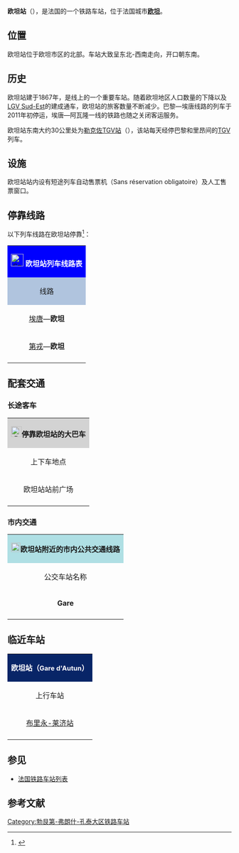 {{Infobox station
| name          =[[File:Sncf-logo.svg|32x32px]]欧坦站<br>Gare d'Autun
| type          = [[法国铁路|法国铁路]]
| image = File:Gare d'Autun.jpg
|image_caption = 欧坦站（2015年）
| address       = {{FRA}}[[索恩-卢瓦尔省|索恩-卢瓦尔省]][[欧坦|欧坦]]
| latd          = 46
| latm          = 57
| lats          = 18
| latNS         = N
| longd         = 4
| longm         = 17
| longs         = 34
| longEW        = E
| operator = [[File:Sncf-logo.svg|32x32px]]
| coordinates_display = yes
| iso_region    = FR
| line          = 
* {{link-fr|埃唐－萨特奈铁路|Ligne d'Étang à Santenay (via Autun)}}
| platform      = 2
| tracks        = 2
| elevation = 306米
| opened        = 1867年
| rebuilt =
| status = 使用中
| closed        = 
| passengers= 约7万人次
| pass_year= 2015年
| station_type = 客运车站
| connections = 
* {{link-fr|索恩-卢瓦尔省城际客运|Réseau interurbain de Saône-et-Loire}}
| route_map =
| map_locator   = 
| note =
}}

'''欧坦站'''（{{lang-fr|Gare d'Autun}}），是法国的一个铁路车站，位于法国城市'''[[欧坦|欧坦]]'''。

==位置==

欧坦站位于欧坦市区的北部。车站大致呈东北-西南走向，开口朝东南。

==历史==

欧坦站建于1867年，是{{link-fr|埃唐－萨特奈铁路|Ligne d'Étang à Santenay (via Autun)}}线上的一个重要车站。随着欧坦地区人口数量的下降以及[[法国高速铁路东南线|LGV Sud-Est]]的建成通车，欧坦站的旅客数量不断减少。巴黎—埃唐线路的列车于2011年初停运，埃唐—阿瓦隆一线的铁路也随之关闭客运服务。

欧坦站东南大约30公里处为[[勒克佐TGV站|勒克佐TGV站]]（{{lang-fr|Gare du Creusot-TGV}}），该站每天经停巴黎和里昂间的[[TGV|TGV]]列车。

==设施==

欧坦站站内设有短途列车自动售票机（Sans réservation obligatoire）及人工售票窗口。

== 停靠线路 ==

{{动态列表|最后更新时间：2016年12月14日。本章节内容仅供参考，不排除因施工或罢工而引发的临时性变更。欢迎修正和补充}}

以下列车线路在欧坦站停靠<ref>{{Cite web|url=http://www.ter.sncf.com/bourgogne/gares/87694570/Autun/pratique|title=GARE AUTUN|accessdate=2016-10-20|author=SNCF|date=|language=法语|publisher=SNCF TER Bourgogne|archive-date=2016-09-17|archive-url=https://web.archive.org/web/20160917032935/http://www.ter.sncf.com/bourgogne/gares/87694570/Autun/pratique|dead-url=no}}</ref>：

{| class="wikitable mw-collapsible " 
|colspan="5" style="background:#0000FF" align="center" |[[File:Sncf-logo.svg|28x28px]] <font color=#FFFFFF>'''欧坦站列车线路表'''</font>
|-
!style="background:#B0C4DE"| 线路
!style="background:#B0C4DE"|车种
!style="background:#B0C4DE"|上一站
!style="background:#B0C4DE"|下一站
!style="background:#B0C4DE"|大致运行频率{{noteTag|name=noteA}}
|-
|[[埃唐站|埃唐]]—'''欧坦'''
| rowspan="2" align="center"|[[File:Logo_TER.svg|37x37px]]
|[[布里永-莱济站|布里永-莱济]]
|（终点）
|每天3趟左右
|-
|[[第戎城站|第戎]]—'''欧坦'''
|[[布里永-莱济站|布里永-莱济]]
|（终点）
|每天1趟
|-
|colspan="5" style="background:#FFFFFF"|{{noteFoot|1=
{{noteTag|name=noteA|1=在本栏中，往返1次为"1趟"；除特别标明外，其数据仅工作日有效，周末及节假日列车数量可能会减少}}
}}
|}

==配套交通==
===长途客车===

{| class="wikitable mw-collapsible" 
|colspan="3" align="center" style="background:#D3D3D3" |[[File:BSicon_BUS.svg|24x24px]]'''停靠欧坦站的大巴车'''
|-
!align="center" |上下车地点
!align="center" |运营单位
!align="center" |主要目的地{{noteTag|name=noteA}}
|-
| rowspan="2" align="center" |欧坦站站前广场
|align="center" |{{link-fr|索恩-卢瓦尔省城际客运|Réseau interurbain de Saône-et-Loire}}<br>Bucéphale
|[[索恩河畔沙隆|索恩河畔沙隆]]、[[勒克佐TGV站|勒克佐TGV站]]、[[勒克佐|勒克佐]]、[[沙托希农|沙托希农]]{{noteTag|name=noteC}}
|-
|align="center" |[[SNCF|SNCF]]
|[[阿瓦隆_(约讷省)|阿瓦隆]]{{noteTag|name=noteD}}、[[索略|索略]]、[[沙尼|沙尼]]、[[埃唐站|埃唐]]<br>（''当某条铁路线施工或罢工时，SNCF可能会提供途径该线路沿途站点的大巴车''{{noteTag|name=noteB}}）
|-
|colspan="3" style="background:#FFFFFF"|{{noteFoot|1=
{{noteTag|name=noteA|1=本栏不包括可以联程中转前往的目的地}}
{{noteTag|name=noteB|1=其车票可与SNCF的同线路车票通用}}
{{noteTag|name=noteC|1=部分城际客运线路仅周一至五开行}}
{{noteTag|name=noteD|1=仅每周一和五运行}}
}}
|}

===市内交通===

{| class="wikitable mw-collapsible" 
|colspan="3" align="center" style="background:#AFDFE4"|[[File:Bus-logo.svg|21x21px]]'''欧坦站附近的市内公共交通线路'''
|-
!align="center" |公交车站名称
!align="center" |位置
!align="center" |停靠线路{{noteTag|name=noteA}}<ref>{{Cite web|url=http://www.r-s-l.fr/media/com_infosvoyageurs/uploads/fiches/verso%20plan%20TEA%20TAD%202015-49x30cm%20vdef.pdf|title=Plan TEA TAD|accessdate=2016-10-20|author=Transdev Rapide de Saone-et-Loire|date=|language=法语|publisher=|archive-url=https://web.archive.org/web/20160321104652/http://r-s-l.fr/media/com_infosvoyageurs/uploads/fiches/verso%20plan%20TEA%20TAD%202015-49x30cm%20vdef.pdf|archive-date=2016-03-21|dead-url=yes}}</ref>
|-
|'''Gare'''
|欧坦站门口
|1路、2路
|-
|colspan="3" style="background:#FFFFFF"|{{noteFoot|1=
{{noteTag|name=noteA|1=欧坦市区内的公交线路周六、周日及节假日停运}}
}}
|}

==临近车站==

{|class="wikitable mw-collapsible" style="margin: 0 auto; width:42em;"
|colspan="3"  style="background:#082567" align="center"|<font color=#FFFFFF>'''欧坦站（<span style="font-size:11pt;">Gare d'Autun</span>）'''</font>
|-
!上行车站
!线路
!下行车站
|-
|align="center" |[[布里永-莱济站|布里永-莱济站]]
|align="center" |'''{{link-fr|埃唐－萨特奈铁路|Ligne d'Étang à Santenay (via Autun)}}'''
|align="center" |（终点）{{noteTag|name=noteA}}
|-
|colspan="3" style="background:#FFFFFF"|{{noteFoot|1=
{{noteTag|name=noteA|1=欧坦站下行方向的线路仅保留少量货运}}
}}
|}

==参见==
* [[法国铁路车站列表|法国铁路车站列表]]

== 参考文献 ==
{{Reflist}}

[[Category:勃艮第-弗朗什-孔泰大区铁路车站|Category:勃艮第-弗朗什-孔泰大区铁路车站]]